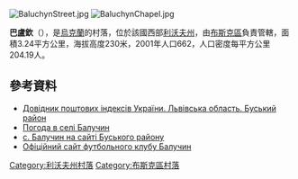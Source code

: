 {{coord|49|51|15|N|24|33|43|E|scale:100000|display=inline,title}}

[[Image:BaluchynStreet.jpg|right]]
[[Image:BaluchynChapel.jpg|right]]

'''巴盧欽'''（{{lang-uk|Балучин}}），是[[烏克蘭|烏克蘭]]的村落，位於該國西部[[利沃夫州|利沃夫州]]，由[[布斯克區|布斯克區]]負責管轄，面積3.24平方公里，海拔高度230米，2001年人口662，人口密度每平方公里204.19人。

==參考資料==
*[http://www.uaidx.com/13/286/index Довідник поштових індексів України. Львівська область. Буський район] {{Wayback|url=http://www.uaidx.com/13/286/index |date=20160909184638 }}
* [http://weather.in.ua/ua/l'vovskaja/618 Погода в селі Балучин] {{Wayback|url=http://weather.in.ua/ua/l'vovskaja/618 |date=20160305212552 }}
* [http://www.busk.com.ua/Baluchyn.htm с. Балучин на сайті Буського району] {{Wayback|url=http://www.busk.com.ua/Baluchyn.htm |date=20200209214238 }}
* [http://fcbaluchyn.at.ua Офіційний сайт футбольного клубу Балучин] {{Wayback|url=http://fcbaluchyn.at.ua/ |date=20190409220030 }}

{{DEFAULTSORT:Балучин}}
[[Category:利沃夫州村落|Category:利沃夫州村落]]
[[Category:布斯克區村落|Category:布斯克區村落]]


{{Lviv-geo-stub}}